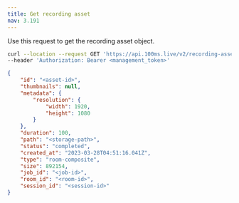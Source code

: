 ```yaml
---
title: Get recording asset
nav: 3.191
---
```


Use this request to get the recording asset object.

<GetRequest title="https://api.100ms.live/v2/recording-assets/<asset_id>" />
<Request id="req-0">

```bash
curl --location --request GET 'https://api.100ms.live/v2/recording-assets/<asset_id>' \
--header 'Authorization: Bearer <management_token>'
```

</Request>
<ResponseBox id="res-0" status="200 OK">

```json
{
    "id": "<asset-id>",
    "thumbnails": null,
    "metadata": {
        "resolution": {
            "width": 1920,
            "height": 1080
        }
    },
    "duration": 100,
    "path": "<storage-path>",
    "status": "completed",
    "created_at": "2023-03-28T04:51:16.041Z",
    "type": "room-composite",
    "size": 892154,
    "job_id": "<job-id>",
    "room_id": "<room-id>",
    "session_id": "<session-id>"
}
```

</ResponseBox>
